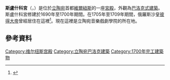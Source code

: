 {{Infobox building
| building_name       = 斯盧什科宮
| native_building_name= {{lang-lt|Radvilų rūmai}}
|image=Slushko_Palace.jpg
|image_size=300px
|caption=蒂希基維茨宮
|location_town=[[維爾紐斯|維爾紐斯]]
|location_country={{LIT}}
|architect=
|client=
|engineer=
|construction_start_date=1690年至1700年
| altitude            =
|completion_date=
|date_demolished=
|cost=
|structural_system=
|style=[[巴洛克式建築|巴洛克式建築]]
}}
'''斯盧什科宮'''（{{lang-lt|Sluškų rūmai}}，{{lang-pl|Pałac Słuszków}}）是位於[[立陶宛|立陶宛]]首都[[維爾紐斯|維爾紐斯]]的一座[[宮殿|宮殿]]，外觀為[[巴洛克式建築|巴洛克式建築]]。斯盧什科宮修建於1690年至1700年期間。在1705年至1709年期間，俄羅斯沙皇[[彼得大帝|彼得大帝]]曾經居住在這裡<ref name=Kirkor>{{cite book |first=Adam Honory |last=Kirkor | title=Pasivaikščiojimas po Vilnių ir jo apylinkes |location=Vilnius |publisher=Viltis |year=1991 |isbn = 5-417-00514-2 |page=146|language=lt}}</ref>。現在這裡是立陶宛音樂戲劇學院的所在地。
==參考資料==
{{reflist}}
{{coord|54|41|28|N|025|17|50|E|type:landmark|display=title}}

[[Category:维尔纽斯宫殿|Category:维尔纽斯宫殿]]
[[Category:立陶宛巴洛克建築|Category:立陶宛巴洛克建築]]
[[Category:1700年完工建築物|Category:1700年完工建築物]]